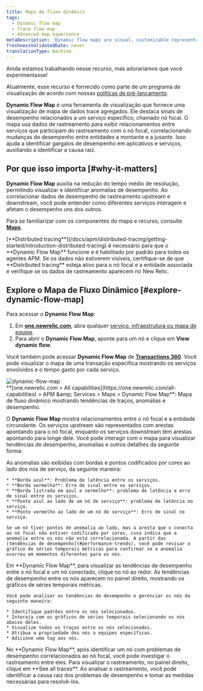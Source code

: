 ```yaml
---
title: Mapa de fluxo dinâmico
tags:
  - Dynamic flow map
  - Trace flow map
  - Advanced map experience
metaDescription: 'Dynamic flow maps are visual, customizable representations of your aggregated trace data.'
freshnessValidatedDate: never
translationType: machine
---
```


<Callout title="visualização">
  Ainda estamos trabalhando nesse recurso, mas adoraríamos que você experimentasse!

  Atualmente, esse recurso é fornecido como parte de um programa de visualização de acordo com nossas [políticas de pré-lançamento](/docs/licenses/license-information/referenced-policies/new-relic-pre-release-policy).
</Callout>

<DNT>**Dynamic Flow Map**</DNT> é uma ferramenta de visualização que fornece uma visualização de mapa de dados trace agregados. Ele destaca sinais de desempenho relacionados a um serviço específico, chamado nó focal. O mapa usa dados de rastreamento para exibir relacionamentos entre serviços que participam do rastreamento com o nó focal, correlacionando mudanças de desempenho entre entidades a montante e a jusante. Isso ajuda a identificar gargalos de desempenho em aplicativos e serviços, auxiliando a identificar a causa raiz.

## Por que isso importa [#why-it-matters]

<DNT>**Dynamic Flow Map**</DNT> auxilia na redução do tempo médio de resolução, permitindo visualizar e identificar anomalias de desempenho. Ao correlacionar dados de desempenho de rastreamento upstream e downstream, você pode entender como diferentes serviços interagem e afetam o desempenho uns dos outros.

Para se familiarizar com os componentes do mapa e recurso, consulte [<DNT>**Maps**</DNT>](/docs/service-architecture-intelligence/maps/advanced-maps).

<Callout variant="important">
  [<DNT>**Distributed tracing**</DNT>](/docs/apm/distributed-tracing/getting-started/introduction-distributed-tracing) é necessário para que o <DNT>**Dynamic Flow Map**</DNT> funcione e é habilitado por padrão para todos os agentes APM. Se os dados não estiverem visíveis, certifique-se de que <DNT>**Distributed tracing**</DNT> esteja ativo para o nó focal e a entidade associada e verifique se os dados de rastreamento aparecem no New Relic.
</Callout>

## Explore o Mapa de Fluxo Dinâmico [#explore-dynamic-flow-map]

Para acessar o <DNT>**Dynamic Flow Map**</DNT>:

1. Em <DNT>**[one.newrelic.com](https://one.newrelic.com)**</DNT>, abra qualquer [serviço, infraestrutura ou mapa de equipe](/docs/service-architecture-intelligence/maps/advanced-maps).
2. Para abrir o <DNT>**Dynamic Flow Map**</DNT>, aponte para um nó e clique em <DNT>**View dynamic flow**</DNT>.

Você também pode acessar <DNT>**Dynamic Flow Map**</DNT> de [<DNT>**Transactions 360**</DNT>](/docs/apm/transactions/workload-performance-monitoring/transaction-workloads/). Você pode visualizar o mapa de uma transação específica mostrando os serviços envolvidos e o tempo gasto por cada serviço.

<img title="dynamic-flow-map" alt="dynamic-flow-map" src="/images/dynamic-flow-map.webp" />

<figcaption>
  <DNT>**[one.newrelic.com &gt; All capabilities](https://one.newrelic.com/all-capabilities) &gt; APM &amp;amp; Services &gt; Maps &gt; Dynamic Flow Map**</DNT>: Mapa de fluxo dinâmico mostrando tendências de traços, anomalias e desempenho.
</figcaption>

O <DNT>**Dynamic Flow Map**</DNT> mostra relacionamentos entre o nó focal e a entidade circundante. Os serviços upstream são representados com arestas apontando para o nó focal, enquanto os serviços downstream têm arestas apontando para longe dele. Você pode interagir com o mapa para visualizar tendências de desempenho, anomalias e outros detalhes da seguinte forma:

<CollapserGroup>
  <Collapser id="anomalies" title="Analisar anomalia">
    As anomalias são exibidas com bordas e pontos codificados por cores ao lado dos nós de serviço, da seguinte maneira:

    * **Borda azul**: Problema de latência entre os serviços.
    * **Borda vermelha**: Erro de sinal entre os serviços.
    * **Borda listrada em azul e vermelho**: problema de latência e erro de sinal entre os serviços.
    * **Ponto azul ao lado de um nó de serviço**: problema de latência no serviço.
    * **Ponto vermelho ao lado de um nó de serviço**: Erro de sinal no serviço.

    Se um nó tiver pontos de anomalia ao lado, mas a aresta que o conecta ao nó focal não estiver codificada por cores, isso indica que a anomalia entre os nós não está correlacionada. A partir das [tendências de desempenho](#performance-trends), você pode revisar o gráfico de séries temporais métricas para confirmar se a anomalia ocorreu em momentos diferentes para os nós.
  </Collapser>

  <Collapser id="performance-trends" title="Ver tendências de desempenho">
    Em <DNT>**Dynamic Flow Map**</DNT>, para visualizar as tendências de desempenho entre o nó focal e um nó conectado, clique no nó ao redor. As tendências de desempenho entre os nós aparecem no painel direito, mostrando os gráficos de séries temporais métricas.

    Você pode analisar as tendências de desempenho e gerenciar os nós da seguinte maneira:

    * Identifique padrões entre os nós selecionados.
    * Interaja com os gráficos de séries temporais selecionando os nós abaixo deles.
    * Visualize todos os traços entre os nós selecionados.
    * Atribua a propriedade dos nós a equipes específicas.
    * Adicione uma tag aos nós.
  </Collapser>

  <Collapser id="investigate-issues" title="Investigar problemas">
    No <DNT>**Dynamic Flow Map**</DNT>, após identificar um nó com problemas de desempenho correlacionados ao nó focal, você pode investigar o rastreamento entre eles. Para visualizar o rastreamento, no painel direito, clique em **See all traces**. Ao analisar o rastreamento, você pode identificar a causa raiz dos problemas de desempenho e tomar as medidas necessárias para resolvê-los.
  </Collapser>
</CollapserGroup>